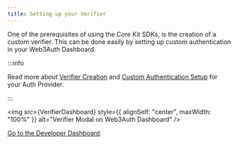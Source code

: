 ```yaml
---
title: Setting up your Verifier
---
```



One of the prerequisites of using the Core Kit SDKs, is the creation of a custom verifier. This can be done easily by setting up custom authentication
in your Web3Auth Dashboard.

:::info

Read more about [Verifier Creation](/auth-provider-setup/verifiers) and [Custom Authentication Setup](/auth-provider-setup/) for your Auth Provider.

:::

<img src={VerifierDashboard} style={{ alignSelf: "center", maxWidth: "100%" }} alt="Verifier Modal on Web3Auth Dashboard" />

<a className="button button--primary" href="https://dashboard.web3auth.io" target="_blank" rel="noreferrer noopener">
  <span>Go to the Developer Dashboard</span>
</a>
